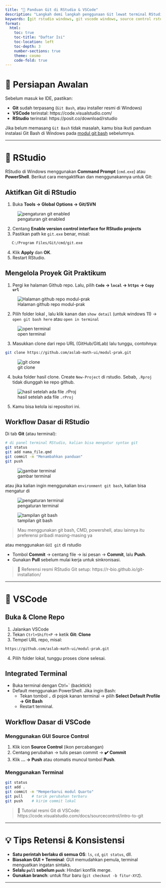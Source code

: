 ```yaml
---
title: "🐙 Panduan Git di RStudio & VSCode"
description: "Langkah demi langkah penggunaan Git lewat terminal RStudio dan terminal VSCode."
keywords: [git rstudio windows, git vscode windows, source control rstudio, git terminal vs code, panduan git asisten lab]
format:
  html:
    toc: true
    toc-title: "Daftar Isi"
    toc-location: left
    toc-depth: 3
    number-sections: true
    theme: cosmo
    code-fold: true
---
```


# 🔧 Persiapan Awalan

Sebelum masuk ke IDE, pastikan:

- **Git** sudah terpasang (`Git Bash`, atau installer resmi di Windows)  
- **VSCode** terinstal: https://code.visualstudio.com/  
- **RStudio** terinstal: https://posit.co/download/rstudio  

Jika belum memasang `Git Bash` tidak masalah, kamu bisa ikuti panduan instalasi Git Bash di Windows pada [modul git bash](./git-bash.qmd) sebelumnya.

---

::: {.panel-tabset}

# 🔹 RStudio

RStudio di Windows menggunakan **Command Prompt** (`cmd.exe`) atau **PowerShell**. Berikut cara mengaktifkan dan menggunakannya untuk Git:

## Aktifkan Git di RStudio

1. Buka **Tools → Global Options → Git/SVN**

![pengaturan git enabled](https://res.cloudinary.com/tahun2025/image/upload/v1746867973/rstudio-git-enabled_mtwm9f.png)

2. Centang **Enable version control interface for RStudio projects**  
3. Pastikan path ke `git.exe` benar, misal:  
```.bash
   C:/Program Files/Git/cmd/git.exe
```  
4. Klik **Apply** dan **OK**.  
5. Restart RStudio.

## Mengelola Proyek Git Praktikum

1. Pergi ke halaman Github repo. Lalu, pilih **`Code` → `local` → `https` → `Copy url`**

![Halaman github repo modul-prak](https://res.cloudinary.com/tahun2025/image/upload/v1746867976/github-modul-prak-panduan-local_fhyk8p.png)


2. Pilih folder lokal , lalu klik kanan dan `show detail` (untuk windows 11) → `open git bash here` atau `open in terminal` 

![open terminal](https://res.cloudinary.com/tahun2025/image/upload/v1746867976/open-git-bash-here_msfkuo.png)

3. Masukkan clone dari repo URL (GitHub/GitLab) lalu tunggu, contohnya:  
```.bash
git clone https://github.com/aslab-math-ui/modul-prak.git
```  

![git clone](https://res.cloudinary.com/tahun2025/image/upload/v1746868338/git-clone_dwddas.png)


4. buka folder hasil clone. Create `New-Project` di rstudio. Sebab, `.Rproj` tidak diunggah ke repo github.

![hasil setelah ada file `.rProj`](https://res.cloudinary.com/tahun2025/image/upload/v1746867975/hasil-di-dalam-repo_oag2qo.png)

5. Kamu bisa kelola isi repositori ini.

## Workflow Dasar di RStudio

Di tab **Git** (atau terminal):

```bash
# di panel terminal RStudio, kalian bisa mengatur syntax git
git status
git add nama_file.qmd
git commit -m "Menambahkan panduan"
git push
```

![gambar terminal](https://res.cloudinary.com/tahun2025/image/upload/v1746867972/terminal-rstudio-CMD_vzvgmu.png)

atau jika kalian ingin menggunakan `environment git bash`, kalian bisa mengatur di

![pengaturan terminal](https://res.cloudinary.com/tahun2025/image/upload/v1746867974/pengaturan-terminal_fyaowk.png)

![tampilan git bash](https://res.cloudinary.com/tahun2025/image/upload/v1746867973/terminal-rstudio-bash_t9xohe.png)

> Mau menggunakan git bash, CMD, powershell, atau lainnya itu preferensi pribadi masing-masing ya

atau menggunakan `GUI git` di rstudio

- Tombol **Commit** → centang file → isi pesan → **Commit**, lalu **Push**.  
- Gunakan **Pull** sebelum mulai kerja untuk sinkronisasi.

> 🔗 Referensi resmi RStudio Git setup: https://r-bio.github.io/git-installation/

---

# 🔹 VSCode

## Buka & Clone Repo

1. Jalankan VSCode  
2. Tekan `Ctrl+Shift+P` → ketik **Git: Clone**  
3. Tempel URL repo, misal:  
```.bash
https://github.com/aslab-math-ui/modul-prak.git
```   
4. Pilih folder lokal, tunggu proses clone selesai.

## Integrated Terminal

- Buka terminal dengan Ctrl+\` (backtick)  
- Default menggunakan PowerShell. Jika ingin Bash:  
  - Tekan tombol `⌄` di pojok kanan terminal → pilih **Select Default Profile → Git Bash**  
  - Restart terminal.

## Workflow Dasar di VSCode

### Menggunakan GUI Source Control

1. Klik icon **Source Control** (ikon percabangan)  
2. Centang perubahan → tulis pesan commit → **✔️ Commit**  
3. Klik **… → Push** atau otomatis muncul tombol **Push**.

### Menggunakan Terminal

```bash
git status
git add .
git commit -m "Memperbarui modul Quarto"
git pull    # tarik perubahan terbaru
git push    # kirim commit lokal
```

> 🔗 Tutorial resmi Git di VSCode: https://code.visualstudio.com/docs/sourcecontrol/intro-to-git

:::

---

# 💡 Tips Retensi & Konsistensi

- **Satu perintah berlaku di semua OS**: `ls`, `cd`, `git status`, dll.  
- **Biasakan GUI + Terminal**: GUI memudahkan pemula, terminal menguatkan ingatan sintaks.  
- **Selalu `pull` sebelum `push`**: Hindari konflik merge.  
- **Gunakan branch**: untuk fitur baru (`git checkout -b fitur-XYZ`).

---